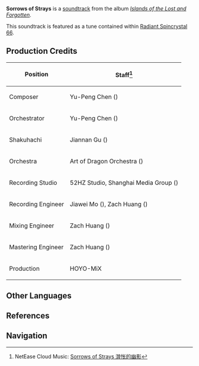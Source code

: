 {{Soundtrack Infobox
|title          =
|image          = Islands of the Lost and Forgotten.png
|album          = Islands of the Lost and Forgotten
|disc           = 1
|number         = 24
|featured       =
|featured2      =
|featured3      =
|featured_disc  =
|featured_disc2 =
|featured_disc3 =
|youtube_id     = i1XqevEp8_k
|youtube_time   = 1
|spotify_id     = 4JCTPUeR73RLTqvYFVAcgk
|played_in      = Tsurumi Island
|during         = [[Tsurumi Island]]
|domain         =
|previous       = When All Has Elapsed
|next           = Misty Truth
}}
{{Description|The leaves drift by in the wind, passing by a lonely island.|[https://twitter.com/GenshinImpact/status/1514815781057404938 Twitter]}}
'''Sorrows of Strays''' is a [[soundtrack]] from the album ''[[Islands of the Lost and Forgotten]]''.

This soundtrack is featured as a tune contained within [[Radiant Spincrystal 66]].

==Production Credits==
{| class="wikitable" style="text-align:left; height:0.5em"
! Position
! Staff<ref>NetEase Cloud Music: [https://music.163.com/#/song?id=1937111292 Sorrows of Strays 潸怅的幽影]</ref>
|-
! Composer
| Yu-Peng Chen ({{Lang|zh=陈致逸|mini=1}})
|-
! Orchestrator
| Yu-Peng Chen ({{Lang|zh=陈致逸|mini=1}})
|-
! Shakuhachi
| Jiannan Gu ({{Lang|zh=顾剑楠|mini=1}})
|-
! Orchestra
| Art of Dragon Orchestra ({{Lang|zh=龙之艺交响乐团|mini=1}})
|-
! Recording Studio
| 52HZ Studio, Shanghai Media Group ({{Lang|zh=上海广播大厦|mini=1}})
|-
! Recording Engineer
| Jiawei Mo ({{Lang|zh=莫家伟|mini=1}}), Zach Huang ({{Lang|zh=黄巍|mini=1}})
|-
! Mixing Engineer
| Zach Huang ({{Lang|zh=黄巍|mini=1}})
|-
! Mastering Engineer
| Zach Huang ({{Lang|zh=黄巍|mini=1}})
|-
! Production
| HOYO-MiX
|}
<!--
==Videos==
<gallery hideaddbutton="true" captionalign="center">
</gallery>

==Trivia==
-->

==Other Languages==
{{Other Languages
|default_hidden = 1
|en      = Sorrows of Strays
|zhs     = 潸怅的幽影
|zhs_rm  = Shānchàng de Yōuyǐng
|zht     = 潸悵的幽影
|zht_rm  = Shānchàng de Yōuyǐng
|ja      = 哀しみの幽影
|ja_rm   = Kanashimi no Yuu'ei{{Assumed}}
|ko      = Sorrows of Strays<ref name="RS">{{Ref/Item|Radiant Spincrystal 66|note=Korean, Spanish, French, Russian, Thai, Vietnamese, German, Indonesian, Portuguese}}</ref>
|es      = Sorrows of Strays<ref name="RS" />
|fr      = Sorrows of Strays<ref name="RS" />
|ru      = Sorrows of Strays<ref name="RS" />
|th      = Sorrows of Strays<ref name="RS" />
|vi      = Nỗi Buồn Lạc Lối<ref name="RS" />
|de      = Sorrows of Strays<ref name="RS" />
|id      = Sorrows of Strays<ref name="RS" />
|pt      = Sorrows of Strays<ref name="RS" />
}}

==References==
{{Reflist}}

==Navigation==
{{Soundtrack Navbox|Islands of the Lost and Forgotten}}